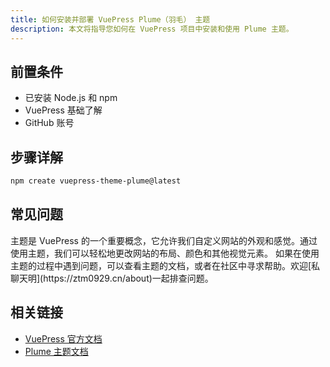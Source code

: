 ```yaml
---
title: 如何安装并部署 VuePress Plume（羽毛） 主题
description: 本文将指导您如何在 VuePress 项目中安装和使用 Plume 主题。
---
```


## 前置条件

- 已安装 Node.js 和 npm
- VuePress 基础了解
- GitHub 账号

## 步骤详解

```bash
npm create vuepress-theme-plume@latest
```


## 常见问题

<Accordions type="multiple">
  <Accordion title="什么是主题？">主题是 VuePress 的一个重要概念，它允许我们自定义网站的外观和感觉。通过使用主题，我们可以轻松地更改网站的布局、颜色和其他视觉元素。</Accordion>
  <Accordion title="使用主题过程中遇到问题怎么办？">如果在使用主题的过程中遇到问题，可以查看主题的文档，或者在社区中寻求帮助。欢迎[私聊天明](https://ztm0929.cn/about)一起排查问题。</Accordion>
</Accordions>

## 相关链接

- [VuePress 官方文档](https://vuepress.vuejs.org/zh/)
- [Plume 主题文档](https://theme-plume.vuejs.press/)